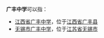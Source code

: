 '''广丰中学'''可以指：

* [[江西省广丰中学|江西省广丰中学]]，位于[[江西省|江西省]][[广丰县|广丰县]]
* [[无锡市广丰中学|无锡市广丰中学]]，位于[[江苏省|江苏省]][[无锡市|无锡市]]

{{消歧義|CAT=四字教育機構消歧義}}